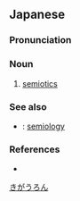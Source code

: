 ==Japanese==
{{ja-kanjitab|き|ごう|ろん|yomi=o}}

===Pronunciation===
{{ja-pron|きごうろん|acc=2|acc_ref=DJR|y=o}}

===Noun===
{{ja-noun|きごうろん|hhira=きがうろん}}

# [[semiotics]]

===See also===
* {{ja-r|記号学|きごうがく}}: [[semiology]]

===References===
<references/>
* {{R:Kojien}}
[[Category:ja:Semiotics|きがうろん]]